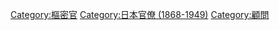 [[Category:樞密官|Category:樞密官]]
[[Category:日本官僚_(1868-1949)|Category:日本官僚 (1868-1949)]]
[[Category:顧問|Category:顧問]]